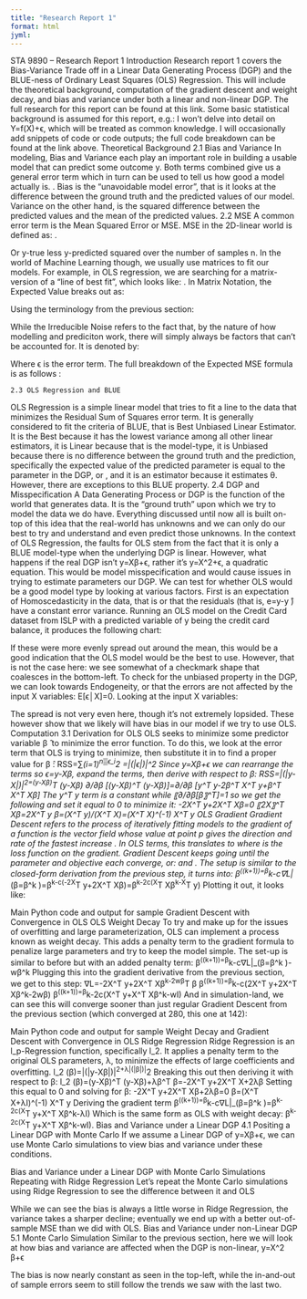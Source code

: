 ```yaml
---
title: "Research Report 1"
format: html
jyml:
---
```

STA 9890 – Research Report 1
	Introduction
Research report 1 covers the Bias-Variance Trade off in a Linear Data Generating Process (DGP) and the BLUE-ness of Ordinary Least Squares (OLS) Regression. This will include the theoretical background, computation of the gradient descent and weight decay, and bias and variance under both a linear and non-linear DGP. The full research for this report can be found at this link. Some basic statistical background is assumed for this report, e.g.: I won’t delve into detail on Y=f(X)+ϵ, which will be treated as common knowledge. I will occasionally add snippets of code or code outputs; the full code breakdown can be found at the link above.
	Theoretical Background
2.1 Bias and Variance
In modeling, Bias and Variance each play an important role in building a usable model that can predict some outcome y. Both terms combined give us a general error term which in turn can be used to tell us how good a model actually is.
 .
Bias is the “unavoidable model error”, that is it looks at the difference between the ground truth and the predicted values of our model. Variance on the other hand, is the squared difference between the predicted values and the mean of the predicted values.
2.2	MSE
A common error term is the Mean Squared Error or MSE. MSE in the 2D-linear world is defined as:
 .

Or y-true less y-predicted squared over the number of samples n. In the world of Machine Learning though, we usually use matrices to fit our models. For example, in OLS regression, we are searching for a matrix-version of a “line of best fit”, which looks like:
 .
In Matrix Notation, the Expected Value breaks out as:
 
Using the terminology from the previous section:
 
 
While the Irreducible Noise refers to the fact that, by the nature of how modelling and prediciton work, there will simply always be factors that can't be accounted for. It is denoted by:
 
Where ϵ is the error term.
The full breakdown of the Expected MSE formula is as follows :
 
	2.3 OLS Regression and BLUE
OLS Regression is a simple linear model that tries to fit a line to the data that minimizes the Residual Sum of Squares error term. It is generally considered to fit the criteria of BLUE, that is Best Unbiased Linear Estimator. It is the Best because it has the lowest variance among all other linear estimators, it is Linear because that is the model-type, it is Unbiased because there is no difference between the ground truth and the prediction, specifically the expected value of the predicted parameter is equal to the parameter in the DGP, or  , and it is an estimator because it estimates θ.  However, there are exceptions to this BLUE property.
2.4 DGP and Misspecification
A Data Generating Process or DGP is the function of the world that generates data. It is the “ground truth” upon which we try to model the data we do have. Everything discussed until now all is built on-top of this idea that the real-world has unknowns and we can only do our best to try and understand and even predict those unknowns.
In the context of OLS Regression, the faults for OLS stem from the fact that it is only a BLUE model-type when the underlying DGP is linear. However, what happens if the real DGP isn’t y=Xβ+ϵ, rather it’s y=X^2+ϵ, a quadratic equation. This would be model misspecification and would cause issues in trying to estimate parameters our DGP. We can test for whether OLS would be a good model type by looking at various factors. First is an expectation of Homoscedasticity in the data, that is   or that the residuals (that is, e=y-y ̂) have a constant error variance. Running an OLS model on the Credit Card dataset from ISLP   with a predicted variable of y being the credit card balance, it produces the following chart:
 
If these were more evenly spread out around the mean, this would be a good indication that the OLS model would be the best to use. However, that is not the case here: we see somewhat of a checkmark shape that coalesces in the bottom-left.
To check for the unbiased property in the DGP, we can look towards Endogeneity, or that the errors are not affected by the input X variables: E[ϵ│X]=0. Looking at the input X variables:
 
The spread is not very even here, though it’s not extremely lopsided. These however show that we likely will have bias in our model if we try to use OLS.
	Computation
3.1 Derivation for OLS
OLS seeks to minimize some predictor variable β ̂ to minimize the error function. To do this, we look at the error term that OLS is trying to minimize, then substitute it in to find a proper value for β ̂:
RSS=∑_(i=1)^n▒ϵ_i^2 =|(|ϵ|)|^2
Since y=Xβ+ϵ we can rearrange the terms so ϵ=y-Xβ, expand the terms, then derive with respect to β:
RSS=|(|y-X|)|^2=(y-Xβ)^T (y-Xβ)
∂/∂β [(y-Xβ)^T (y-Xβ)]=∂/∂β [y^T y-2β^T X^T y+β^T X^T Xβ]
The y^T y term is a constant while 〖∂/∂β[β〗^T]=1 so we get the following and set it equal to 0 to minimize it:
-2X^T y+2X^T Xβ=0
〖2X〗^T Xβ=2X^T y
β=(X^T y)/(X^T X)=(X^T X)^(-1) X^T y
	OLS Gradient
Gradient Descent refers to the process of iteratively fitting models to the gradient of a function is the vector field whose value at point p gives the direction and rate of the fastest increase . In OLS terms, this translates to   where   is the loss function on the gradient. Gradient Descent keeps going until the parameter and objective each converge, or:   and  .
The setup is similar to the closed-form derivation from the previous step, it turns into:
β^((k+1))=β^k-c∇L|_(β=β^k )=β^k-c(-2X^T y+2X^T Xβ)=β^k-2c(X^T Xβ^k-X^T y)
Plotting it out, it looks like:
  
Main Python code and output for sample Gradient Descent with Convergence in OLS
	OLS Weight Decay
To try and make up for the issues of overfitting and large parameterization, OLS can implement a process known as weight decay. This adds a penalty term to the gradient formula to penalize large parameters and try to keep the model simple. The set-up is similar to before but with an added penalty term:
β^((k+1))=β^k-c∇L|_(β=β^k )-wβ^k
Plugging this into the gradient derivative from the previous section, we get to this step:
∇L=-2X^T y+2X^T Xβ^k-2wβ^T β
β^((k+1))=β^k-c(2X^T y+2X^T Xβ^k-2wβ)
β^((k+1))=β^k-2c(X^T y+X^T Xβ^k-wI)
And in simulation-land, we can see this will converge sooner than just regular Gradient Descent from the previous section (which converged at 280, this one at 142):
  
Main Python code and output for sample Weight Decay and Gradient Descent with Convergence in OLS
	Ridge Regression
Ridge Regression is an l_p-Regression function, specifically l_2. It applies a penalty term to the original OLS parameters, λ, to minimize the effects of large coefficients and overfitting.
l_2 (β)=|(|y-Xβ|)|^2+λ|(|β|)|^2
Breaking this out then deriving it with respect to β:
l_2 (β)=(y-Xβ)^T (y-Xβ)+λβ^T β=-2X^T y+2X^T X+2λβ
Setting this equal to 0 and solving for β:
-2X^T y+2X^T Xβ+2λβ=0
β=(X^T X+λI)^(-1) X^T y
Deriving the gradient term β^((k+1))=β^k-c∇L|_(β=β^k )=β^k-2c(X^T y+X^T Xβ^k-λI)
Which is the same form as OLS with weight decay: β^k-2c(X^T y+X^T Xβ^k-wI).
	Bias and Variance under a Linear DGP
4.1 Positing a Linear DGP with Monte Carlo
If we assume a Linear DGP of y=Xβ+ϵ, we can use Monte Carlo simulations to view bias and variance under these conditions.
  
Bias and Variance under a Linear DGP with Monte Carlo Simulations
	Repeating with Ridge Regression
Let’s repeat the Monte Carlo simulations using Ridge Regression to see the difference between it and OLS
   
While we can see the bias is always a little worse in Ridge Regression, the variance takes a sharper decline; eventually we end up with a better out-of-sample MSE than we did with OLS.
	Bias and Variance under non-Linear DGP
5.1 Monte Carlo Simulation
Similar to the previous section, here we will look at how bias and variance are affected when the DGP is non-linear, y=X^2 β+ϵ
   
The bias is now nearly constant as seen in the top-left, while the in-and-out of sample errors seem to still follow the trends we saw with the last two.

